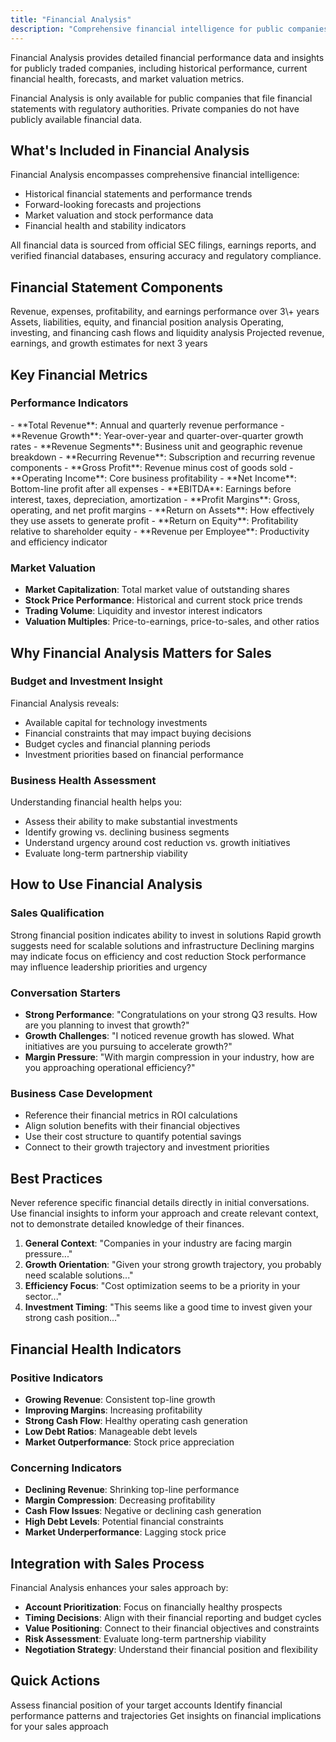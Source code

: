 ```yaml
---
title: "Financial Analysis"
description: "Comprehensive financial intelligence for public companies"
---
```


Financial Analysis provides detailed financial performance data and insights for publicly traded companies, including historical performance, current financial health, forecasts, and market valuation metrics.

<Warning>
  Financial Analysis is only available for public companies that file financial statements with regulatory authorities. Private companies do not have publicly available financial data.
</Warning>

## What's Included in Financial Analysis

Financial Analysis encompasses comprehensive financial intelligence:

- Historical financial statements and performance trends
- Forward-looking forecasts and projections
- Market valuation and stock performance data
- Financial health and stability indicators

<Info>
  All financial data is sourced from official SEC filings, earnings reports, and verified financial databases, ensuring accuracy and regulatory compliance.
</Info>

## Financial Statement Components

<CardGroup cols={2}>
  <Card title="Income Statement" icon="chart-line">
    Revenue, expenses, profitability, and earnings performance over 3\+ years
  </Card>
  <Card title="Balance Sheet" icon="scale-balanced">
    Assets, liabilities, equity, and financial position analysis
  </Card>
  <Card title="Cash Flow Statement" icon="money-bill-wave">
    Operating, investing, and financing cash flows and liquidity analysis
  </Card>
  <Card title="Financial Forecasts" icon="crystal-ball">
    Projected revenue, earnings, and growth estimates for next 3 years
  </Card>
</CardGroup>

## Key Financial Metrics

### **Performance Indicators**

<Tabs>
  <Tab title="Revenue Metrics">
    - **Total Revenue**: Annual and quarterly revenue performance
    - **Revenue Growth**: Year-over-year and quarter-over-quarter growth rates
    - **Revenue Segments**: Business unit and geographic revenue breakdown
    - **Recurring Revenue**: Subscription and recurring revenue components
  </Tab>
  <Tab title="Profitability Measures">
    - **Gross Profit**: Revenue minus cost of goods sold
    - **Operating Income**: Core business profitability
    - **Net Income**: Bottom-line profit after all expenses
    - **EBITDA**: Earnings before interest, taxes, depreciation, amortization
  </Tab>
  <Tab title="Efficiency Ratios">
    - **Profit Margins**: Gross, operating, and net profit margins
    - **Return on Assets**: How effectively they use assets to generate profit
    - **Return on Equity**: Profitability relative to shareholder equity
    - **Revenue per Employee**: Productivity and efficiency indicator
  </Tab>
</Tabs>

### **Market Valuation**

- **Market Capitalization**: Total market value of outstanding shares
- **Stock Price Performance**: Historical and current stock price trends
- **Trading Volume**: Liquidity and investor interest indicators
- **Valuation Multiples**: Price-to-earnings, price-to-sales, and other ratios

## Why Financial Analysis Matters for Sales

### **Budget and Investment Insight**

Financial Analysis reveals:

- Available capital for technology investments
- Financial constraints that may impact buying decisions
- Budget cycles and financial planning periods
- Investment priorities based on financial performance

### **Business Health Assessment**

Understanding financial health helps you:

- Assess their ability to make substantial investments
- Identify growing vs. declining business segments
- Understand urgency around cost reduction vs. growth initiatives
- Evaluate long-term partnership viability

## How to Use Financial Analysis

### **Sales Qualification**

<Tabs>
  <Tab title="Investment Capacity">
    Strong financial position indicates ability to invest in solutions
  </Tab>
  <Tab title="Growth Trajectory">
    Rapid growth suggests need for scalable solutions and infrastructure
  </Tab>
  <Tab title="Cost Pressure">
    Declining margins may indicate focus on efficiency and cost reduction
  </Tab>
  <Tab title="Market Performance">
    Stock performance may influence leadership priorities and urgency
  </Tab>
</Tabs>

### **Conversation Starters**

- **Strong Performance**: "Congratulations on your strong Q3 results. How are you planning to invest that growth?"
- **Growth Challenges**: "I noticed revenue growth has slowed. What initiatives are you pursuing to accelerate growth?"
- **Margin Pressure**: "With margin compression in your industry, how are you approaching operational efficiency?"

### **Business Case Development**

- Reference their financial metrics in ROI calculations
- Align solution benefits with their financial objectives
- Use their cost structure to quantify potential savings
- Connect to their growth trajectory and investment priorities

## Best Practices

<Warning>
  Never reference specific financial details directly in initial conversations. Use financial insights to inform your approach and create relevant context, not to demonstrate detailed knowledge of their finances.
</Warning>

1. **General Context**: "Companies in your industry are facing margin pressure..."
2. **Growth Orientation**: "Given your strong growth trajectory, you probably need scalable solutions..."
3. **Efficiency Focus**: "Cost optimization seems to be a priority in your sector..."
4. **Investment Timing**: "This seems like a good time to invest given your strong cash position..."

## Financial Health Indicators

### **Positive Indicators**

- **Growing Revenue**: Consistent top-line growth
- **Improving Margins**: Increasing profitability
- **Strong Cash Flow**: Healthy operating cash generation
- **Low Debt Ratios**: Manageable debt levels
- **Market Outperformance**: Stock price appreciation

### **Concerning Indicators**

- **Declining Revenue**: Shrinking top-line performance
- **Margin Compression**: Decreasing profitability
- **Cash Flow Issues**: Negative or declining cash generation
- **High Debt Levels**: Potential financial constraints
- **Market Underperformance**: Lagging stock price

## Integration with Sales Process

Financial Analysis enhances your sales approach by:

- **Account Prioritization**: Focus on financially healthy prospects
- **Timing Decisions**: Align with their financial reporting and budget cycles
- **Value Positioning**: Connect to their financial objectives and constraints
- **Risk Assessment**: Evaluate long-term partnership viability
- **Negotiation Strategy**: Understand their financial position and flexibility

## Quick Actions

<CardGroup cols={3}>
  <Card title="Review Financial Health" icon="heart-pulse">
    Assess financial position of your target accounts
  </Card>
  <Card title="Analyze Trends" icon="trending-up">
    Identify financial performance patterns and trajectories
  </Card>
  <Card title="Ask AI Assistant" icon="message" href="/account-intelligence/ai-assistant">
    Get insights on financial implications for your sales approach
  </Card>
</CardGroup>